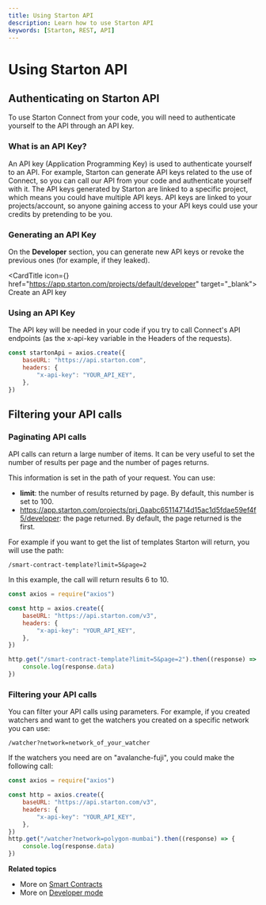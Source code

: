 ```yaml
---
title: Using Starton API
description: Learn how to use Starton API
keywords: [Starton, REST, API]
---
```



# Using Starton API

## Authenticating on Starton API

To use Starton Connect from your code, you will need to authenticate yourself to the API through an API key.

### What is an API Key?

An API key (Application Programming Key) is used to authenticate yourself to an API.
For example, Starton can generate API keys related to the use of Connect, so you can call our API from your code and authenticate yourself with it.
The API keys generated by Starton are linked to a specific project, which means you could have multiple API keys.
API keys are linked to your projects/account, so anyone gaining access to your API keys could use your credits by pretending to be you.

### Generating an API Key

On the **Developer** section, you can generate new API keys or revoke the previous ones (for example, if they leaked).

<CardTitle icon={<Starton fill="primary" />} href="https://app.starton.com/projects/default/developer" target="_blank">
	Create an API key
</CardTitle>

### Using an API Key

The API key will be needed in your code if you try to call Connect's API endpoints (as the x-api-key variable in the Headers of the requests).

```js showLineNumbers
const startonApi = axios.create({
	baseURL: "https://api.starton.com",
	headers: {
		"x-api-key": "YOUR_API_KEY",
	},
})
```

## Filtering your API calls

### Paginating API calls

API calls can return a large number of items. It can be very useful to set the number of results per page and the number of pages returns.

This information is set in the path of your request. You can use:

-   **limit**: the number of results returned by page. By default, this number is set to 100.
-   https://app.starton.com/projects/prj_0aabc65114714d15ac1d5fdae59ef4f5/developer: the page returned. By default, the page returned is the first.

For example if you want to get the list of templates Starton will return, you will use the path:

`/smart-contract-template?limit=5&page=2`

In this example, the call will return results 6 to 10.

```js
const axios = require("axios")

const http = axios.create({
	baseURL: "https://api.starton.com/v3",
	headers: {
		"x-api-key": "YOUR_API_KEY",
	},
})

http.get("/smart-contract-template?limit=5&page=2").then((response) => {
	console.log(response.data)
})
```

### Filtering your API calls

You can filter your API calls using parameters. For example, if you created watchers and want to get the watchers you created on a specific network you can use:

`/watcher?network=network_of_your_watcher`

If the watchers you need are on "avalanche-fuji", you could make the following call:

```js
const axios = require("axios")

const http = axios.create({
	baseURL: "https://api.starton.com/v3",
	headers: {
		"x-api-key": "YOUR_API_KEY",
	},
})
http.get("/watcher?network=polygon-mumbai").then((response) => {
	console.log(response.data)
})
```

**Related topics**

-   More on [Smart Contracts](/Smart-contract/understanding-smart-contracts.mdx)
-   More on [Developer mode](/Developer/Discovering-coding-interface.mdx)
